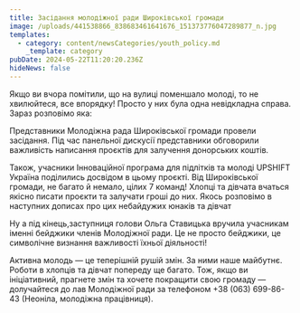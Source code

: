 ```yaml
---
title: Засідання молодіжної ради Широківської громади
image: /uploads/441538866_838683461641676_151373776047289877_n.jpg
templates:
  - category: content/newsCategories/youth_policy.md
    _template: category
pubDate: 2024-05-22T11:20:20.236Z
hideNews: false
---
```


Якщо ви вчора помітили, що на вулиці поменшало молоді, то не хвилюйтеся, все впорядку! Просто у них була одна невідкладна справа. Зараз розповімо яка:

Представники Молодіжна рада Широківської громади провели засідання. Під час панельної дискусії представники обговорили важливість написання проєктів для залучення донорських коштів.

Також, учасники Інноваційної програма для підлітків та молоді UPSHIFT Україна поділились досвідом в цьому проєкті. Від Широківської громади, не багато й немало, цілих 7 команд! Хлопці та дівчата вчаться якісно писати проєкти та залучати гроші до них. Якось розповімо в наступних дописах про цих небайдужих юнаків та дівчат

Ну а під кінець,заступниця голови Ольга Ставицька вручила учасникам іменні бейджики членів Молодіжної ради. Це не просто бейджики, це символічне визнання важливості їхньої діяльності!

Активна молодь — це теперішній рушій змін. За ними наше майбутнє. Роботи в хлопців та дівчат попереду ще багато. Тож, якщо ви ініціативний, прагнете змін та хочете покращити свою громаду  — долучайтеся до лав Молодіжної ради за телефоном +38 (063) 699-86-43 (Неоніла, молодіжна працівниця).
